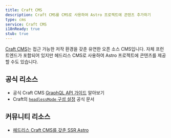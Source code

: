 ```yaml
---
title: Craft CMS
description: Craft CMS를 CMS로 사용하여 Astro 프로젝트에 콘텐츠 추가하기
type: cms
service: Craft CMS
i18nReady: true
stub: true
---
```


[Craft CMS](https://craftcms.com/)는 접근 가능한 저작 환경을 갖춘 유연한 오픈 소스 CMS입니다. 자체 프런트엔드가 포함되어 있지만 헤드리스 CMS로 사용하여 Astro 프로젝트에 콘텐츠를 제공할 수도 있습니다.

## 공식 리소스

- 공식 Craft CMS [GraphQL API 가이드](https://craftcms.com/docs/5.x/development/graphql.html) 알아보기
- Craft의 [`headlessMode` 구성 설정](https://craftcms.com/docs/5.x/reference/config/general.html#headlessmode) 공식 문서

## 커뮤니티 리소스

- [헤드리스 Craft CMS를 갖춘 SSR Astro](https://www.olets.dev/posts/ssr-astro-with-headless-craft-cms/)
